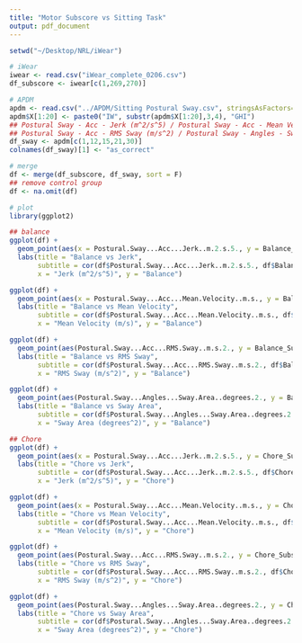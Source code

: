```yaml
---
title: "Motor Subscore vs Sitting Task"
output: pdf_document
---
```


```r
setwd("~/Desktop/NRL/iWear")

# iWear
iwear <- read.csv("iWear_complete_0206.csv")
df_subscore <- iwear[c(1,269,270)]

# APDM
apdm <- read.csv("../APDM/Sitting Postural Sway.csv", stringsAsFactors=FALSE)
apdm$X[1:20] <- paste0("IW", substr(apdm$X[1:20],3,4), "GHI")
## Postural Sway - Acc - Jerk (m^2/s^5) / Postural Sway - Acc - Mean Velocity (m/s)
## Postural Sway - Acc - RMS Sway (m/s^2) / Postural Sway - Angles - Sway Area (degrees^2)
df_sway <- apdm[c(1,12,15,21,30)]
colnames(df_sway)[1] <- "as_correct"

# merge
df <- merge(df_subscore, df_sway, sort = F)
## remove control group
df <- na.omit(df)

# plot
library(ggplot2)

## balance
ggplot(df) +
  geom_point(aes(x = Postural.Sway...Acc...Jerk..m.2.s.5., y = Balance_Subscore)) +
  labs(title = "Balance vs Jerk",
       subtitle = cor(df$Postural.Sway...Acc...Jerk..m.2.s.5., df$Balance_Subscore),
       x = "Jerk (m^2/s^5)", y = "Balance")

ggplot(df) +
  geom_point(aes(x = Postural.Sway...Acc...Mean.Velocity..m.s., y = Balance_Subscore)) +
  labs(title = "Balance vs Mean Velocity",
       subtitle = cor(df$Postural.Sway...Acc...Mean.Velocity..m.s., df$Balance_Subscore),
       x = "Mean Velocity (m/s)", y = "Balance")

ggplot(df) +
  geom_point(aes(Postural.Sway...Acc...RMS.Sway..m.s.2., y = Balance_Subscore)) +
  labs(title = "Balance vs RMS Sway",
       subtitle = cor(df$Postural.Sway...Acc...RMS.Sway..m.s.2., df$Balance_Subscore),
       x = "RMS Sway (m/s^2)", y = "Balance")

ggplot(df) +
  geom_point(aes(Postural.Sway...Angles...Sway.Area..degrees.2., y = Balance_Subscore)) +
  labs(title = "Balance vs Sway Area",
       subtitle = cor(df$Postural.Sway...Angles...Sway.Area..degrees.2., df$Balance_Subscore),
       x = "Sway Area (degrees^2)", y = "Balance")

## Chore
ggplot(df) +
  geom_point(aes(x = Postural.Sway...Acc...Jerk..m.2.s.5., y = Chore_Subscore)) +
  labs(title = "Chore vs Jerk",
       subtitle = cor(df$Postural.Sway...Acc...Jerk..m.2.s.5., df$Chore_Subscore),
       x = "Jerk (m^2/s^5)", y = "Chore")

ggplot(df) +
  geom_point(aes(x = Postural.Sway...Acc...Mean.Velocity..m.s., y = Chore_Subscore)) +
  labs(title = "Chore vs Mean Velocity",
       subtitle = cor(df$Postural.Sway...Acc...Mean.Velocity..m.s., df$Chore_Subscore),
       x = "Mean Velocity (m/s)", y = "Chore")

ggplot(df) +
  geom_point(aes(Postural.Sway...Acc...RMS.Sway..m.s.2., y = Chore_Subscore)) +
  labs(title = "Chore vs RMS Sway",
       subtitle = cor(df$Postural.Sway...Acc...RMS.Sway..m.s.2., df$Chore_Subscore),
       x = "RMS Sway (m/s^2)", y = "Chore")

ggplot(df) +
  geom_point(aes(Postural.Sway...Angles...Sway.Area..degrees.2., y = Chore_Subscore)) +
  labs(title = "Chore vs Sway Area",
       subtitle = cor(df$Postural.Sway...Angles...Sway.Area..degrees.2., df$Chore_Subscore),
       x = "Sway Area (degrees^2)", y = "Chore")
```
